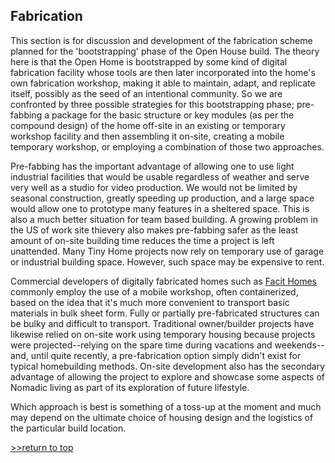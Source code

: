 
== Fabrication ==

This section is for discussion and development of the fabrication scheme planned for the 'bootstrapping' phase of the Open House build. The theory here is that the Open Home is bootstrapped by some kind of digital fabrication facility whose tools are then later incorporated into the home's own fabrication workshop, making it able to maintain, adapt, and replicate itself, possibly as the seed of an intentional community. So we are confronted by three possible strategies for this bootstrapping phase; pre-fabbing a package for the basic structure or key modules (as per the compound design) of the home off-site in an existing or temporary workshop facility and then assembling it on-site, creating a mobile temporary workshop, or employing a combination of those two approaches. 

Pre-fabbing has the important advantage of allowing one to use light industrial facilities that would be usable regardless of weather and serve very well as a studio for video production. We would not be limited by seasonal construction, greatly speeding up production, and a large space would allow one to prototype many features in a sheltered space. This is also a much better situation for team based building. A growing problem in the US of work site thievery also makes pre-fabbing safer as the least amount of on-site building time reduces the time a project is left unattended. Many Tiny Home projects now rely on temporary use of garage or industrial building space. However, such space may be expensive to rent. 

Commercial developers of digitally fabricated homes such as [http://facit-homes.com/ Facit Homes] commonly employ the use of a mobile workshop, often containerized, based on the idea that it's much more convenient to transport basic materials in bulk sheet form. Fully or partially pre-fabricated structures can be bulky and difficult to transport. Traditional owner/builder projects have likewise relied on on-site work using temporary housing because projects were projected--relying on the spare time during vacations and weekends--and, until quite recently, a pre-fabrication option simply didn't exist for typical homebuilding methods. On-site development also has the secondary advantage of allowing the project to explore and showcase some aspects of Nomadic living as part of its exploration of future lifestyle. 

Which approach is best is something of a toss-up at the moment and much may depend on the ultimate choice of housing design and the logistics of the particular build location.


[http://www.appropedia.org/Open_House:_Building_an_Open_Source_Lifestyle >>return to top]